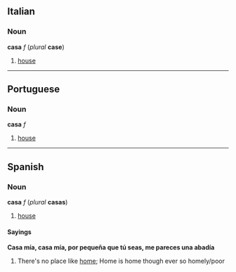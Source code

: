 ==Italian==
===Noun===
'''casa''' ''f'' (''plural'' '''case''')

#[[house]]

----
==Portuguese==
===Noun===
'''casa''' ''f''

#[[house]]

----
==Spanish==
===Noun===
'''casa''' ''f'' (''plural'' '''casas''')

#[[house]]

====Sayings====
'''Casa mía, casa mía, por pequeña que tú seas, me pareces una abadía'''

#There's no place like [[home]]; Home is home though ever so homely/poor 
<!--the French does not belong on this page
*French: À chaque [[oiseau]] son [[nid]] paraît beau.
-->